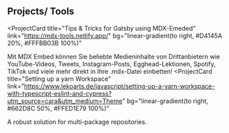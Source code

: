 ## Projects/ Tools

<ProjectCard
  title="Tips & Tricks for Gatsby using MDX-Emeded"
  link="https://mdx-tools.netlify.app/"
  bg="linear-gradient(to right, #D4145A 20%, #FFFBB03B 100%)"
>
Mit MDX Embed können Sie beliebte Medieninhalte von Drittanbietern wie YouTube-Videos, Tweets, Instagram-Posts, Egghead-Lektionen, Spotify, TikTok und viele mehr direkt in Ihre .mdx-Datei einbetten!
</ProjectCard>
<ProjectCard
  title="Setting  up a yarn Workspace"
  link="https://www.lekoarts.de/javascript/setting-up-a-yarn-workspace-with-typescript-eslint-and-cypress?utm_source=cara&utm_medium=Theme"
  bg="linear-gradient(to right, #662D8C 50%, #FFED1E79 100%)"
>
  A robust solution for multi-package repositories.
</ProjectCard>

